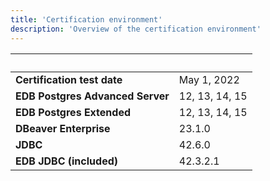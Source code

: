 ```yaml
---
title: 'Certification environment'
description: 'Overview of the certification environment'
---
```


|  &nbsp;    | &nbsp; |
| ----------- | ----------- |
| **Certification test date**      | May 1, 2022      |
| **EDB Postgres Advanced Server**      | 12, 13, 14, 15      |
| **EDB Postgres Extended**      | 12, 13, 14, 15       |
| **DBeaver Enterprise**  |  23.1.0    |
| **JDBC**  |  42.6.0   |
| **EDB JDBC (included)**  |  42.3.2.1   |
